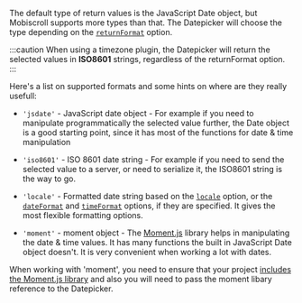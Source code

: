 

The default type of return values is the JavaScript Date object, but Mobiscroll supports more types than that. The Datepicker will choose the type depending on the [`returnFormat`](./api#opt-returnFormat) option.

:::caution
When using a timezone plugin, the Datepicker will return the selected values in **ISO8601** strings, regardless of the returnFormat option.
:::

Here's a list on supported formats and some hints on where are they really usefull:

- `'jsdate'` - JavaScript date object - For example if you need to manipulate programmatically the selected value further, the Date object is a good starting point, since it has most of the functions for date & time manipulation

- `'iso8601'` - ISO 8601 date string - For example if you need to send the selected value to a server, or need to serialize it, the ISO8601 string is the way to go.



- `'locale'` - Formatted date string based on the [`locale`](./api#localization-locale) option, or the [`dateFormat`](./api#localization-dateFormat) and [`timeFormat`](./api#localization-timeFormat) options, if they are specified. It gives the most flexible formatting options.

- `'moment'` - moment object - The [Moment.js](https://momentjs.com/) library helps in manipulating the date & time values. It has many functions the built in JavaScript Date object doesn't. It is very convenient when working a lot with dates.

When working with 'moment', you need to ensure that your project [includes the Moment.js library](https://momentjs.com/docs/#/use-it/) and also you will need to pass the moment libary reference to the Datepicker.